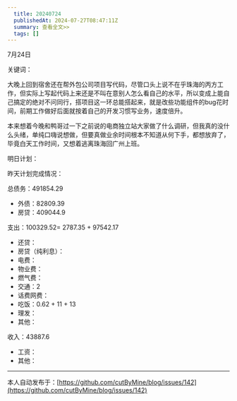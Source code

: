 ```yaml
---
  title: 20240724
  publishedAt: 2024-07-27T08:47:11Z
  summary: 查看全文>>
  tags: []
---
```


7月24日 

关键词：

大晚上回到宿舍还在帮外包公司项目写代码，尽管口头上说不在乎珠海的丙方工作，但实际上写起代码上来还是不叫在意别人怎么看自己的水平，所以变成上能自己搞定的绝对不问同行，搭项目这一环总能搭起来，就是改些功能组件的bug花时间，前期工作做好后面就按着自己的开发习惯写业务，速度倍升。

本来想着今晚和鸭哥过一下之前说的电商独立站大家做了什么调研，但我真的没什么头绪，单纯口嗨说想做，但要真做业余时间根本不知道从何下手，都想放弃了，毕竟白天工作时间，又想着逃离珠海回广州上班。

明日计划：

昨天计划完成情况：

总债务：491854.29
- 外债：82809.39
- 房贷：409044.9

支出：100329.52= 2787.35 + 97542.17
- 还贷：
- 房贷（纯利息）：
- 电费：
- 物业费：
- 燃气费：
- 交通：2
- 话费网费：
- 吃饭：0.62 + 11 + 13
- 理发：
- 其他：

收入：43887.6
- 工资：
- 其他：


---
本人自动发布于：[https://github.com/cutByMine/blog/issues/142](https://github.com/cutByMine/blog/issues/142)
